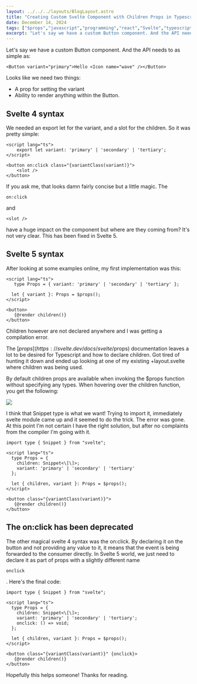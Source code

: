 ```yaml
---
layout: ../../../layouts/BlogLayout.astro
title: "Creating Custom Svelte Component with Children Props in Typescript"
date: December 14, 2024
tags: ["$props","javascript","programming","react","Svelte","typescript","web-development"]
excerpt: "Let's say we have a custom Button component. And the API needs to as simple as:"
---
```


Let's say we have a custom Button component. And the API needs to as simple as:

```
<Button variant="primary">Hello <Icon name="wave" /></Button>
```

Looks like we need two things:

*   A prop for setting the variant
*   Ability to render anything within the Button.

## Svelte 4 syntax

We needed an export let for the variant, and a slot for the children. So it was pretty simple:

```
<script lang="ts">
	export let variant: 'primary' | 'secondary' | 'tertiary';
</script>

<button on:click class="{variantClass(variant)}">
	<slot />
</button>

```

If you ask me, that looks damn fairly concise but a little magic. The 
```
on:click
```
 and 
```
<slot />
```
 have a huge impact on the component but where are they coming from? It's not very clear. This has been fixed in Svelte 5.

## Svelte 5 syntax

After looking at some examples online, my first implementation was this:

```
<script lang="ts">
   type Props = { variant: 'primary' | 'secondary' | 'tertiary' };

  let { variant }: Props = $props();
</script>

<button>
   {@render children()}
</button>
```

Children however are not declared anywhere and I was getting a compilation error.

The [$props](https://svelte.dev/docs/svelte/$props) documentation leaves a lot to be desired for Typescript and how to declare children. Got tired of hunting it down and ended up looking at one of my existing +layout.svelte where children was being used.

By default children props are available when invoking the $props function without specifying any types. When hovering over the children function, you get the following:

[![](https://dejanvasic.wordpress.com/wp-content/uploads/2024/12/image.png?w=868)](https://dejanvasic.wordpress.com/wp-content/uploads/2024/12/image.png)

I think that Snippet type is what we want! Trying to import it, immediately svelte module came up and it seemed to do the trick. The error was gone. At this point I'm not certain I have the right solution, but after no complaints from the compiler I'm going with it.

```
import type { Snippet } from "svelte";

<script lang="ts">
  type Props = { 
    children: Snippet<\[\]>;
    variant: 'primary' | 'secondary' | 'tertiary' 
  };

  let { children, variant }: Props = $props();
</script>

<button class="{variantClass(variant)}">
   {@render children()}
</button>
```

## The on:click has been deprecated

The other magical svelte 4 syntax was the on:click. By declaring it on the button and not providing any value to it, it means that the event is being forwarded to the consumer directly. In Svelte 5 world, we just need to declare it as part of props with a slightly different name 
```
onclick
```
. Here's the final code:

```
import type { Snippet } from "svelte";

<script lang="ts">
  type Props = { 
    children: Snippet<\[\]>;
    variant: 'primary' | 'secondary' | 'tertiary';
    onclick: () => void;
  };

  let { children, variant }: Props = $props();
</script>

<button class="{variantClass(variant)}" {onclick}>
   {@render children()}
</button>
```

Hopefully this helps someone! Thanks for reading.